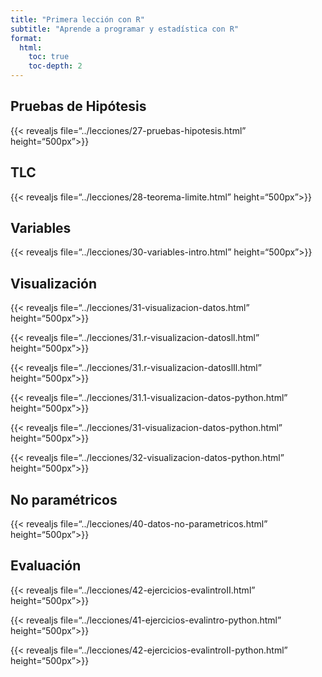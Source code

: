 ```yaml
---
title: "Primera lección con R"
subtitle: "Aprende a programar y estadística con R"
format:
  html:
    toc: true
    toc-depth: 2
---
```


::: {.panel-tabset}

## Pruebas de Hipótesis

{{< revealjs file="../lecciones/27-pruebas-hipotesis.html" height="500px">}}

## TLC

{{< revealjs file="../lecciones/28-teorema-limite.html" height="500px">}}

## Variables

{{< revealjs file="../lecciones/30-variables-intro.html" height="500px">}}

## Visualización

{{< revealjs file="../lecciones/31-visualizacion-datos.html" height="500px">}}

{{< revealjs file="../lecciones/31.r-visualizacion-datosll.html" height="500px">}}

{{< revealjs file="../lecciones/31.r-visualizacion-datoslIl.html" height="500px">}}

{{< revealjs file="../lecciones/31.1-visualizacion-datos-python.html" height="500px">}}

{{< revealjs file="../lecciones/31-visualizacion-datos-python.html" height="500px">}}

{{< revealjs file="../lecciones/32-visualizacion-datos-python.html" height="500px">}}

## No paramétricos

{{< revealjs file="../lecciones/40-datos-no-parametricos.html" height="500px">}}

## Evaluación

{{< revealjs file="../lecciones/42-ejercicios-evalintroII.html" height="500px">}}

{{< revealjs file="../lecciones/41-ejercicios-evalintro-python.html" height="500px">}}

{{< revealjs file="../lecciones/42-ejercicios-evalintroII-python.html" height="500px">}}

:::

